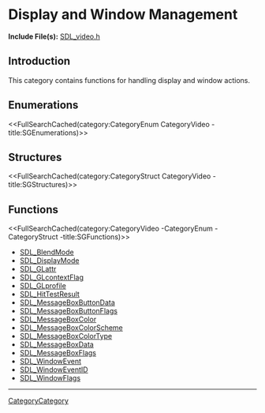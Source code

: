 
= Display and Window Management =

'''Include File(s):''' [https://github.com/libsdl-org/SDL/blob/SDL2/include/SDL_video.h SDL_video.h]


== Introduction ==

This category contains functions for handling display and window actions.

== Enumerations ==
<<FullSearchCached(category:CategoryEnum CategoryVideo -title:SGEnumerations)>>

== Structures ==
<<FullSearchCached(category:CategoryStruct CategoryVideo -title:SGStructures)>>

== Functions ==
<<FullSearchCached(category:CategoryVideo -CategoryEnum -CategoryStruct -title:SGFunctions)>>

<!-- BEGIN CATEGORY LIST -->
* [[SDL_BlendMode]]
* [[SDL_DisplayMode]]
* [[SDL_GLattr]]
* [[SDL_GLcontextFlag]]
* [[SDL_GLprofile]]
* [[SDL_HitTestResult]]
* [[SDL_MessageBoxButtonData]]
* [[SDL_MessageBoxButtonFlags]]
* [[SDL_MessageBoxColor]]
* [[SDL_MessageBoxColorScheme]]
* [[SDL_MessageBoxColorType]]
* [[SDL_MessageBoxData]]
* [[SDL_MessageBoxFlags]]
* [[SDL_WindowEvent]]
* [[SDL_WindowEventID]]
* [[SDL_WindowFlags]]
<!-- END CATEGORY LIST -->
----
[[CategoryCategory]]
